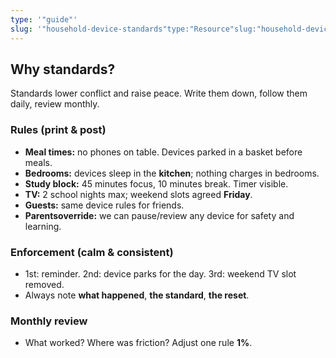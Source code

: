 ```yaml
---
type: '"guide"'
slug: '"household-device-standards"type:"Resource"slug:"household-device-standards"readTime:"4min"'
---
```


## Why standards?

Standards lower conflict and raise peace. Write them down, follow them daily, review monthly.

### Rules (print & post)

- **Meal times:** no phones on table. Devices parked in a basket before meals.
- **Bedrooms:** devices sleep in the **kitchen**; nothing charges in bedrooms.
- **Study block:** 45 minutes focus, 10 minutes break. Timer visible.
- **TV:** 2 school nights max; weekend slots agreed **Friday**.
- **Guests:** same device rules for friends.
- **Parentsoverride:** we can pause/review any device for safety and learning.

### Enforcement (calm & consistent)

- 1st: reminder. 2nd: device parks for the day. 3rd: weekend TV slot removed.
- Always note **what happened**, **the standard**, **the reset**.

### Monthly review

- What worked? Where was friction? Adjust one rule **1%**.

